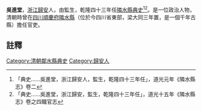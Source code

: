 {{vfd|沒有足夠的可靠資料來源能夠讓這個條目符合[[Wikipedia:關注度|Wikipedia:關注度]]中的標準|date=2022/06/27}}
{{明清人物信息框
| 姓名 =吳進堂
| 最高職務 = [[四川|四川]][[隣水縣|隣水縣]][[典史|典史]]
| 國家 = 大清
| 籍貫 = [[浙江|浙江]][[歸安|歸安]]
| 字號 =
| 出生日期 = ？年？月？日
| 逝世日期 = ？年？月？日
| 墓葬 = 
| 配偶 =  
| 親屬 = 曾祖、祖、父，母
| 出身 =監生 
| 著作 =  
*
}}
'''吳進堂'''{{BD|？年||？年||}}，[[浙江|浙江]][[歸安|歸安]]人，由監生，乾隆四十三年任[[隣水縣|隣水縣]][[典史|典史]]<ref>「典史……吳進堂，浙江歸安人，監生，乾隆四十三年任」，道光元年《隣水縣志》卷二</ref><ref>「典史……吳進堂，浙江歸安，監生，乾隆四十三年任」，道光十五年《隣水縣志》卷之四職官志</ref>。是一位政治人物，清朝時曾在[[四川|四川]][[順慶府|順慶府]][[隣水縣|隣水縣]]（位於今四川省東部，梁大同三年置，是一個千年古縣）擔任官吏。
==註釋==
{{reflist}}
{{清朝人物小作品}}
[[Category:清朝鄰水縣典史|Category:清朝鄰水縣典史]]
[[Category:歸安人|Category:歸安人]]